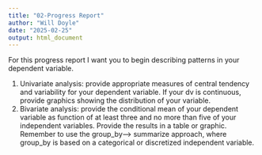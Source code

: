 ```yaml
---
title: "02-Progress Report"
author: "Will Doyle"
date: "2025-02-25"
output: html_document
---
```


For this progress report I want you to begin describing patterns in your dependent variable.

1. Univariate analysis: provide appropriate measures of central tendency and variability for your dependent variable. If your dv is continuous, provide graphics showing the distribution of your variable.
2. Bivariate analysis: provide the conditional mean of your dependent variable as function of at least three and no more than five of your independent variables. Provide the results in a table or graphic. Remember to use the group_by--> summarize approach, where group_by is based on a categorical or discretized independent variable. 